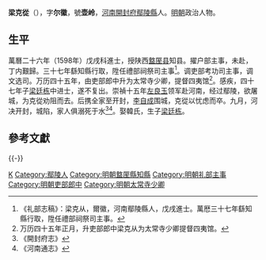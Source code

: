 '''梁克從'''（{{bd|？||1642年||L梁}}），字'''尔徽'''，號'''壶岭'''，[[河南|河南]][[開封府|開封府]][[鄢陵縣|鄢陵縣]]人。[[明朝|明朝]]政治人物。

==生平==
萬曆二十六年（1598年）戊戌科進士，授陕西[[盩厔县|盩厔县]]知县。擢户部主事，未赴，丁内艱歸。三十七年繇知縣行取，陞任禮部祠祭司主事<ref>《礼部志稿》：梁克从，爾徽，河南鄢陵縣人，戊戌進士。萬厯三十七年繇知縣行取，陞任禮部祠祭司主事。</ref>。调吏部考功司主事，调文选司。万历四十五年，由吏部郎中升为太常寺少卿，提督四夷馆<ref>万历四十五年正月，升吏部郎中梁克从为太常寺少卿提督四夷馆。</ref>。感疾，四十七年子[[梁廷栋|梁廷栋]]中进士，遂不复出。崇禎十五年[[左良玉|左良玉]]领军赴河南，经过鄢陵，欲屠城，为克從劝阻而去。后携全家至开封，[[李自成|李自成]]围城，克從以忧虑而卒。九月，河决开封，城陷，家人俱溺死于水<ref>《開封府志》</ref><ref>《河南通志》</ref>。娶韓氏，生子[[梁廷栋|梁廷栋]]。

==參考文獻==
{{reflist}}

{{-}}
{{萬曆二十六年戊戌科殿試金榜}}

{{Authority control}}

{{DEFAULTSORT:Liang梁}}
[[Category:梁姓|K]]
[[Category:鄢陵人|Category:鄢陵人]]
[[Category:明朝盩厔縣知縣|Category:明朝盩厔縣知縣]]
[[Category:明朝礼部主事|Category:明朝礼部主事]]
[[Category:明朝吏部郎中|Category:明朝吏部郎中]]
[[Category:明朝太常寺少卿|Category:明朝太常寺少卿]]